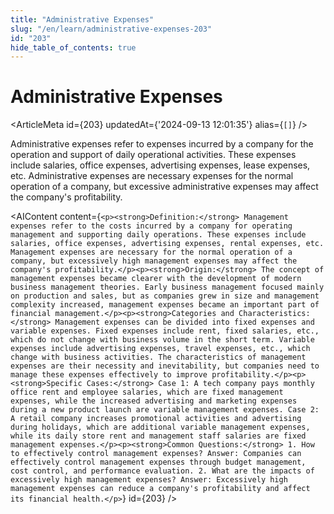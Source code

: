```yaml
---
title: "Administrative Expenses"
slug: "/en/learn/administrative-expenses-203"
id: "203"
hide_table_of_contents: true
---
```



# Administrative Expenses

<ArticleMeta id={203} updatedAt={'2024-09-13 12:01:35'} alias={`[]`} />
<div className='border-solid border-b border-t-0 my-4 border-[var(--ifm-color-gray-300)]' />

Administrative expenses refer to expenses incurred by a company for the operation and support of daily operational activities. These expenses include salaries, office expenses, advertising expenses, lease expenses, etc. Administrative expenses are necessary expenses for the normal operation of a company, but excessive administrative expenses may affect the company's profitability.

<AIContent content={`<p><strong>Definition:</strong> Management expenses refer to the costs incurred by a company for operating management and supporting daily operations. These expenses include salaries, office expenses, advertising expenses, rental expenses, etc. Management expenses are necessary for the normal operation of a company, but excessively high management expenses may affect the company's profitability.</p><p><strong>Origin:</strong> The concept of management expenses became clearer with the development of modern business management theories. Early business management focused mainly on production and sales, but as companies grew in size and management complexity increased, management expenses became an important part of financial management.</p><p><strong>Categories and Characteristics:</strong> Management expenses can be divided into fixed expenses and variable expenses. Fixed expenses include rent, fixed salaries, etc., which do not change with business volume in the short term. Variable expenses include advertising expenses, travel expenses, etc., which change with business activities. The characteristics of management expenses are their necessity and inevitability, but companies need to manage these expenses effectively to improve profitability.</p><p><strong>Specific Cases:</strong> Case 1: A tech company pays monthly office rent and employee salaries, which are fixed management expenses, while the increased advertising and marketing expenses during a new product launch are variable management expenses. Case 2: A retail company increases promotional activities and advertising during holidays, which are additional variable management expenses, while its daily store rent and management staff salaries are fixed management expenses.</p><p><strong>Common Questions:</strong> 1. How to effectively control management expenses? Answer: Companies can effectively control management expenses through budget management, cost control, and performance evaluation. 2. What are the impacts of excessively high management expenses? Answer: Excessively high management expenses can reduce a company's profitability and affect its financial health.</p>`} id={203} />
